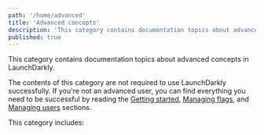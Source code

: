 ```yaml
---
path: '/home/advanced'
title: 'Advanced concepts'
description: 'This category contains documentation topics about advanced concepts in LaunchDarkly.'
published: true
---
```


This category contains documentation topics about advanced concepts in LaunchDarkly.

The contents of this category are not required to use LaunchDarkly successfully. If you're not an advanced user, you can find everything you need to be successful by reading the [Getting started](/home/getting-started), [Managing flags](/home/managing-flags), and [Managing users](/home/managing-users) sections.

This category includes:

<ChildPageList path="/home/advanced" />
